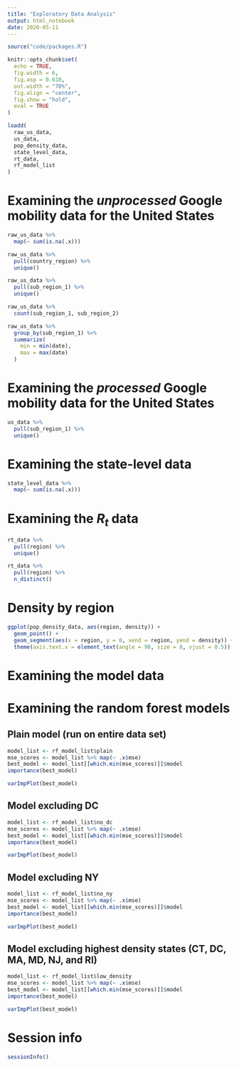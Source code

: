 ```yaml
---
title: "Exploratory Data Analysis"
output: html_notebook
date: 2020-05-11
---
```


```r
source("code/packages.R")

knitr::opts_chunk$set(
  echo = TRUE,
  fig.width = 6,
  fig.asp = 0.618,
  out.width = "70%",
  fig.align = "center",
  fig.show = "hold",
  eval = TRUE
)

loadd(
  raw_us_data,
  us_data,
  pop_density_data,
  state_level_data,
  rt_data,
  rf_model_list
)
```

# Examining the *unprocessed* Google mobility data for the United States

```r
raw_us_data %>%
  map(~ sum(is.na(.x)))
```

```r
raw_us_data %>%
  pull(country_region) %>%
  unique()
```

```r
raw_us_data %>%
  pull(sub_region_1) %>%
  unique()
```

```r
raw_us_data %>%
  count(sub_region_1, sub_region_2)
```

```r
raw_us_data %>%
  group_by(sub_region_1) %>%
  summarize(
    min = min(date),
    max = max(date)
  )
```

# Examining the *processed* Google mobility data for the United States

```r
us_data %>%
  pull(sub_region_1) %>%
  unique()
```

# Examining the state-level data

```r
state_level_data %>%
  map(~ sum(is.na(.x)))
```

# Examining the $R_t$ data

```r
rt_data %>%
  pull(region) %>%
  unique()
```

```r
rt_data %>%
  pull(region) %>%
  n_distinct()
```

# Density by region

```r
ggplot(pop_density_data, aes(region, density)) +
  geom_point() +
  geom_segment(aes(x = region, y = 0, xend = region, yend = density)) +
  theme(axis.text.x = element_text(angle = 90, size = 8, vjust = 0.5))
```

# Examining the model data

<!-- TODO -->

# Examining the random forest models

## Plain model (run on entire data set)

```r
model_list <- rf_model_list$plain
mse_scores <- model_list %>% map(~ .x$mse)
best_model <- model_list[[which.min(mse_scores)]]$model
importance(best_model)
```

```r
varImpPlot(best_model)
```

## Model excluding DC

```r
model_list <- rf_model_list$no_dc
mse_scores <- model_list %>% map(~ .x$mse)
best_model <- model_list[[which.min(mse_scores)]]$model
importance(best_model)
```

```r
varImpPlot(best_model)
```

## Model excluding NY

```r
model_list <- rf_model_list$no_ny
mse_scores <- model_list %>% map(~ .x$mse)
best_model <- model_list[[which.min(mse_scores)]]$model
importance(best_model)
```

```r
varImpPlot(best_model)
```

## Model excluding highest density states (CT, DC, MA, MD, NJ, and RI)

```r
model_list <- rf_model_list$low_density
mse_scores <- model_list %>% map(~ .x$mse)
best_model <- model_list[[which.min(mse_scores)]]$model
importance(best_model)
```

```r
varImpPlot(best_model)
```

# Session info

```r
sessionInfo()
```
